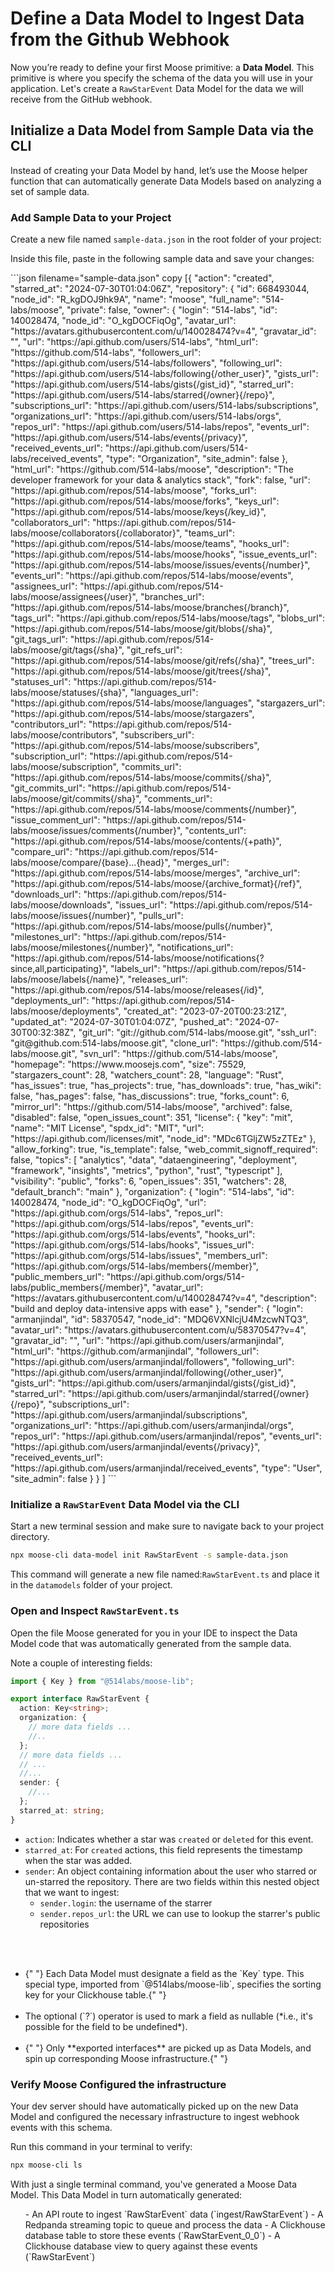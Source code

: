 
# Define a Data Model to Ingest Data from the Github Webhook

Now you’re ready to define your first Moose primitive: a **Data Model**. This primitive is where you specify the schema of the data you will use in your application. Let's create a `RawStarEvent` Data Model for the data we will receive from the GitHub webhook.

## Initialize a Data Model from Sample Data via the CLI

Instead of creating your Data Model by hand, let’s use the Moose helper function that can automatically generate Data Models based on analyzing a set of sample data.

<Steps>

### Add Sample Data to your Project

Create a new file named `sample-data.json` in the root folder of your project:

<FileTree>
  <FileTree.File name="sample-data.json" />
  <FileTree.Folder name="app" open>
    <FileTree.Folder name="datamodels" />
    <FileTree.Folder name="functions" />
    <FileTree.Folder name="blocks" />
    <FileTree.Folder name="apis" />
  </FileTree.Folder>
</FileTree>

Inside this file, paste in the following sample data and save your changes:

<ToggleBlock openText="Expand to Copy Sample Data" closeText="Collapse Sample Data">
```json filename="sample-data.json" copy
[{
  "action": "created",
  "starred_at": "2024-07-30T01:04:06Z",
  "repository": {
    "id": 668493044,
    "node_id": "R_kgDOJ9hk9A",
    "name": "moose",
    "full_name": "514-labs/moose",
    "private": false,
    "owner": {
      "login": "514-labs",
      "id": 140028474,
      "node_id": "O_kgDOCFiqOg",
      "avatar_url": "https://avatars.githubusercontent.com/u/140028474?v=4",
      "gravatar_id": "",
      "url": "https://api.github.com/users/514-labs",
      "html_url": "https://github.com/514-labs",
      "followers_url": "https://api.github.com/users/514-labs/followers",
      "following_url": "https://api.github.com/users/514-labs/following{/other_user}",
      "gists_url": "https://api.github.com/users/514-labs/gists{/gist_id}",
      "starred_url": "https://api.github.com/users/514-labs/starred{/owner}{/repo}",
      "subscriptions_url": "https://api.github.com/users/514-labs/subscriptions",
      "organizations_url": "https://api.github.com/users/514-labs/orgs",
      "repos_url": "https://api.github.com/users/514-labs/repos",
      "events_url": "https://api.github.com/users/514-labs/events{/privacy}",
      "received_events_url": "https://api.github.com/users/514-labs/received_events",
      "type": "Organization",
      "site_admin": false
    },
    "html_url": "https://github.com/514-labs/moose",
    "description": "The developer framework for your data & analytics stack",
    "fork": false,
    "url": "https://api.github.com/repos/514-labs/moose",
    "forks_url": "https://api.github.com/repos/514-labs/moose/forks",
    "keys_url": "https://api.github.com/repos/514-labs/moose/keys{/key_id}",
    "collaborators_url": "https://api.github.com/repos/514-labs/moose/collaborators{/collaborator}",
    "teams_url": "https://api.github.com/repos/514-labs/moose/teams",
    "hooks_url": "https://api.github.com/repos/514-labs/moose/hooks",
    "issue_events_url": "https://api.github.com/repos/514-labs/moose/issues/events{/number}",
    "events_url": "https://api.github.com/repos/514-labs/moose/events",
    "assignees_url": "https://api.github.com/repos/514-labs/moose/assignees{/user}",
    "branches_url": "https://api.github.com/repos/514-labs/moose/branches{/branch}",
    "tags_url": "https://api.github.com/repos/514-labs/moose/tags",
    "blobs_url": "https://api.github.com/repos/514-labs/moose/git/blobs{/sha}",
    "git_tags_url": "https://api.github.com/repos/514-labs/moose/git/tags{/sha}",
    "git_refs_url": "https://api.github.com/repos/514-labs/moose/git/refs{/sha}",
    "trees_url": "https://api.github.com/repos/514-labs/moose/git/trees{/sha}",
    "statuses_url": "https://api.github.com/repos/514-labs/moose/statuses/{sha}",
    "languages_url": "https://api.github.com/repos/514-labs/moose/languages",
    "stargazers_url": "https://api.github.com/repos/514-labs/moose/stargazers",
    "contributors_url": "https://api.github.com/repos/514-labs/moose/contributors",
    "subscribers_url": "https://api.github.com/repos/514-labs/moose/subscribers",
    "subscription_url": "https://api.github.com/repos/514-labs/moose/subscription",
    "commits_url": "https://api.github.com/repos/514-labs/moose/commits{/sha}",
    "git_commits_url": "https://api.github.com/repos/514-labs/moose/git/commits{/sha}",
    "comments_url": "https://api.github.com/repos/514-labs/moose/comments{/number}",
    "issue_comment_url": "https://api.github.com/repos/514-labs/moose/issues/comments{/number}",
    "contents_url": "https://api.github.com/repos/514-labs/moose/contents/{+path}",
    "compare_url": "https://api.github.com/repos/514-labs/moose/compare/{base}...{head}",
    "merges_url": "https://api.github.com/repos/514-labs/moose/merges",
    "archive_url": "https://api.github.com/repos/514-labs/moose/{archive_format}{/ref}",
    "downloads_url": "https://api.github.com/repos/514-labs/moose/downloads",
    "issues_url": "https://api.github.com/repos/514-labs/moose/issues{/number}",
    "pulls_url": "https://api.github.com/repos/514-labs/moose/pulls{/number}",
    "milestones_url": "https://api.github.com/repos/514-labs/moose/milestones{/number}",
    "notifications_url": "https://api.github.com/repos/514-labs/moose/notifications{?since,all,participating}",
    "labels_url": "https://api.github.com/repos/514-labs/moose/labels{/name}",
    "releases_url": "https://api.github.com/repos/514-labs/moose/releases{/id}",
    "deployments_url": "https://api.github.com/repos/514-labs/moose/deployments",
    "created_at": "2023-07-20T00:23:21Z",
    "updated_at": "2024-07-30T01:04:07Z",
    "pushed_at": "2024-07-30T00:32:38Z",
    "git_url": "git://github.com/514-labs/moose.git",
    "ssh_url": "git@github.com:514-labs/moose.git",
    "clone_url": "https://github.com/514-labs/moose.git",
    "svn_url": "https://github.com/514-labs/moose",
    "homepage": "https://www.moosejs.com",
    "size": 75529,
    "stargazers_count": 28,
    "watchers_count": 28,
    "language": "Rust",
    "has_issues": true,
    "has_projects": true,
    "has_downloads": true,
    "has_wiki": false,
    "has_pages": false,
    "has_discussions": true,
    "forks_count": 6,
    "mirror_url": "https://github.com/514-labs/moose",
    "archived": false,
    "disabled": false,
    "open_issues_count": 351,
    "license": {
      "key": "mit",
      "name": "MIT License",
      "spdx_id": "MIT",
      "url": "https://api.github.com/licenses/mit",
      "node_id": "MDc6TGljZW5zZTEz"
    },
    "allow_forking": true,
    "is_template": false,
    "web_commit_signoff_required": false,
    "topics": [
      "analytics",
      "data",
      "dataengineering",
      "deployment",
      "framework",
      "insights",
      "metrics",
      "python",
      "rust",
      "typescript"
    ],
    "visibility": "public",
    "forks": 6,
    "open_issues": 351,
    "watchers": 28,
    "default_branch": "main"
  },
  "organization": {
    "login": "514-labs",
    "id": 140028474,
    "node_id": "O_kgDOCFiqOg",
    "url": "https://api.github.com/orgs/514-labs",
    "repos_url": "https://api.github.com/orgs/514-labs/repos",
    "events_url": "https://api.github.com/orgs/514-labs/events",
    "hooks_url": "https://api.github.com/orgs/514-labs/hooks",
    "issues_url": "https://api.github.com/orgs/514-labs/issues",
    "members_url": "https://api.github.com/orgs/514-labs/members{/member}",
    "public_members_url": "https://api.github.com/orgs/514-labs/public_members{/member}",
    "avatar_url": "https://avatars.githubusercontent.com/u/140028474?v=4",
    "description": "build and deploy data-intensive apps with ease"
  },
  "sender": {
    "login": "armanjindal",
    "id": 58370547,
    "node_id": "MDQ6VXNlcjU4MzcwNTQ3",
    "avatar_url": "https://avatars.githubusercontent.com/u/58370547?v=4",
    "gravatar_id": "",
    "url": "https://api.github.com/users/armanjindal",
    "html_url": "https://github.com/armanjindal",
    "followers_url": "https://api.github.com/users/armanjindal/followers",
    "following_url": "https://api.github.com/users/armanjindal/following{/other_user}",
    "gists_url": "https://api.github.com/users/armanjindal/gists{/gist_id}",
    "starred_url": "https://api.github.com/users/armanjindal/starred{/owner}{/repo}",
    "subscriptions_url": "https://api.github.com/users/armanjindal/subscriptions",
    "organizations_url": "https://api.github.com/users/armanjindal/orgs",
    "repos_url": "https://api.github.com/users/armanjindal/repos",
    "events_url": "https://api.github.com/users/armanjindal/events{/privacy}",
    "received_events_url": "https://api.github.com/users/armanjindal/received_events",
    "type": "User",
    "site_admin": false
    }
  }
]
```
</ToggleBlock>

### Initialize a `RawStarEvent` Data Model via the CLI

<Callout type="info">
  Start a new terminal session and make sure to navigate back to your project
  directory.
</Callout>

```bash filename="Terminal" copy
npx moose-cli data-model init RawStarEvent -s sample-data.json
```

This command will generate a new file named:`RawStarEvent.ts` and place it in the `datamodels` folder of your project.

<FileTree>
  <FileTree.File name="sample-data.json" />
  <FileTree.Folder name="app" open>
    <FileTree.Folder name="datamodels" open>
      <FileTree.File name="RawStarEvent.ts" />
    </FileTree.Folder>
  </FileTree.Folder>
</FileTree>

### Open and Inspect `RawStarEvent.ts`

Open the file Moose generated for you in your IDE to inspect the Data Model code that was automatically generated from the sample data.

Note a couple of interesting fields:

```ts filename="datamodels/RawStarEvent.ts" copy {4, 12, 15}
import { Key } from "@514labs/moose-lib";

export interface RawStarEvent {
  action: Key<string>;
  organization: {
    // more data fields ...
    //..
  };
  // more data fields ...
  // ...
  //...
  sender: {
    //...
  };
  starred_at: string;
}
```

- `action`: Indicates whether a star was `created` or `deleted` for this event.
- `starred_at`: For `created` actions, this field represents the timestamp when the star was added.
- `sender`: An object containing information about the user who starred or un-starred the repository. There are two fields within this nested object that we want to ingest:
  - `sender.login`: the username of the starrer
  - `sender.repos_url`: the URL we can use to lookup the starrer's public repositories

<Callout type="info" title="Data Modeling Tips:">
  <br />
  <br />
  <ul>
    <li>
      {" "}
      Each Data Model must designate a field as the `Key` type. This special type,
      imported from `@514labs/moose-lib`, specifies the sorting key for your Clickhouse
      table.{" "}
    </li>
    <br />
    <li>
      The optional (`?`) operator is used to mark a field as nullable (*i.e.,
      it's possible for the field to be undefined*).
    </li>
    <br />
    <li>
      {" "}
      Only **exported interfaces** are picked up as Data Models, and spin up corresponding
      Moose infrastructure.{" "}
    </li>
  </ul>
</Callout>

### Verify Moose Configured the infrastructure

Your dev server should have automatically picked up on the new Data Model and configured the necessary infrastructure to ingest webhook events with this schema.

Run this command in your terminal to verify:

```bash filename="Terminal"  copy
npx moose-cli ls
```

</Steps>
<Callout type="success">
  With just a single terminal command, you've generated a Moose Data Model. This
  Data Model in turn automatically generated:
  <ul>
    - An API route to ingest `RawStarEvent` data (`ingest/RawStarEvent`) - A
    Redpanda streaming topic to queue and process the data - A Clickhouse
    database table to store these events (`RawStarEvent_0_0`) - A Clickhouse
    database view to query against these events (`RawStarEvent`)
  </ul>
</Callout>
